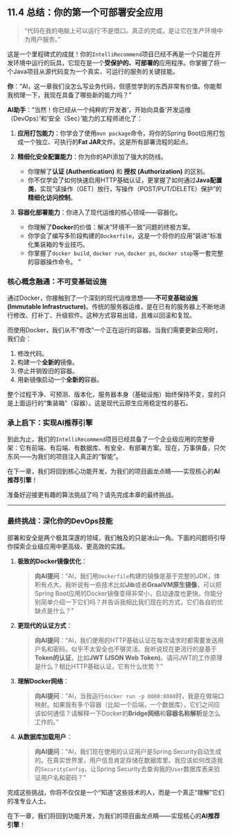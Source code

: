 ## 11.4 总结：你的第一个可部署安全应用 {#sec-deployment-summary}

> "代码在我的电脑上可以运行'不是借口。真正的完成，是让它在生产环境中为用户服务。"

这是一个里程碑式的成就！你的`IntelliRecommend`项目已经不再是一个只能在开发环境中运行的玩具，它现在是一个**受保护的、可部署的**应用程序。你掌握了将一个Java项目从源代码变为一个真实、可运行的服务的关键技能。

::: {.callout-note title="与AI的对话：复盘你的运维与安全能力"}
**你**："AI，这一章我们没怎么写业务代码，但感觉学到的东西非常有价值。你能帮我梳理一下，我现在具备了哪些新的能力吗？"

**AI助手**："当然！你已经从一个纯粹的'开发者'，开始向具备'开发运维（DevOps）'和'安全（Sec）'能力的工程师进化了：

1.  **应用打包能力**：你学会了使用`mvn package`命令，将你的Spring Boot应用打包成一个独立、可执行的**Fat JAR**文件。这是所有部署流程的起点。

2.  **精细化安全配置能力**：你为你的API添加了强大的防线。
    *   你理解了**认证 (Authentication)** 和 **授权 (Authorization)** 的区别。
    *   你不仅学会了如何快速启用HTTP基础认证，更掌握了如何通过**Java配置类**，实现"读操作（GET）放行，写操作（POST/PUT/DELETE）保护"的**精细化访问控制**。

3.  **容器化部署能力**：你进入了现代运维的核心领域——容器化。
    *   你理解了**Docker**的价值：解决"环境不一致"问题的终极方案。
    *   你学会了编写多阶段构建的`Dockerfile`，这是一个将你的应用"装进"标准化集装箱的专业技巧。
    *   你掌握了`docker build`, `docker run`, `docker ps`, `docker stop`等一套完整的容器操作命令。
"
:::

### 核心概念融通：不可变基础设施

通过Docker，你接触到了一个深刻的现代运维思想——**不可变基础设施 (Immutable Infrastructure)**。传统的服务器运维，是在已有的服务器上不断地进行修改、打补丁、升级软件。这种方式容易出错，且难以回滚和复现。

而使用Docker，我们从不"修改"一个正在运行的容器。当我们需要更新应用时，我们会：

1.  修改代码。
2.  构建一个**全新的**镜像。
3.  停止并销毁旧的容器。
4.  用新镜像启动一个**全新的**容器。

整个过程干净、可预测、版本化，服务器本身（基础设施）始终保持不变，变的只是上面运行的"集装箱"（容器）。这是现代云原生应用稳定性的基石。

### 承上启下：实现AI推荐引擎

到此为止，我们的`IntelliRecommend`项目已经具备了一个企业级应用的完整骨架：它有前端、有后端、有数据库、有安全、有部署方案。现在，万事俱备，只欠东风——为我们的项目注入真正的"智能"。

在下一章，我们将回到核心功能开发，为我们的项目画龙点睛——实现核心的**AI推荐引擎**！

准备好迎接更有趣的算法挑战了吗？请先完成本章的最终挑战。

---

### 最终挑战：深化你的DevOps技能

部署和安全是两个极其深邃的领域，我们触及的只是冰山一角。下面的问题将引导你探索企业级应用中更高级、更高效的实践。

1.  **极致的Docker镜像优化**：

    > **向AI提问**：“AI，我们用`Dockerfile`构建的镜像是基于完整的JDK，体积有点大。我听说有一些技术比如**Jib**或者**GraalVM原生镜像**，可以把Spring Boot应用的Docker镜像变得非常小，启动速度也更快。你能分别简单介绍一下它们吗？并告诉我相比我们现在的方式，它们各自的优缺点是什么？”

2.  **更现代的认证方式**：

    > **向AI提问**：“AI，我们使用的HTTP基础认证在每次请求时都需要发送用户名和密码，似乎不太安全也不够灵活。我听说现在更流行的是基于**Token的认证**，比如**JWT (JSON Web Token)**。请问JWT的工作原理是什么？相比HTTP基础认证，它有什么优势？”

3.  **理解Docker网络**：

    > **向AI提问**：“AI，当我运行`docker run -p 8080:8080`时，我是在做端口映射。如果我有多个容器（比如一个后端，一个数据库），它们之间应该如何通信？请解释一下Docker的**Bridge网络**和**容器名称解析**是怎么工作的。”

4.  **从数据库加载用户**：

    > **向AI提问**：“AI，我们现在使用的认证用户是Spring Security自动生成的。在真实世界里，用户信息肯定存储在数据库里。我应该如何改造我的`SecurityConfig`，让Spring Security去查询我的`User`数据库表来验证用户名和密码？”

完成这些挑战，你将不仅仅是一个“知道”这些技术的人，而是一个真正“理解”它们的准专业人士。

在下一章，我们将回到功能开发，为我们的项目画龙点睛——实现核心的**AI推荐引擎**！ 